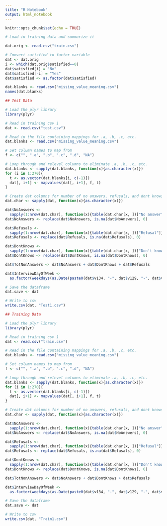 ---
title: "R Notebook"
output: html_notebook
---

```{r setup, include=FALSE}
knitr::opts_chunk$set(echo = TRUE)
```



```{r}
# Load in training data and summarize it

dat.orig <- read.csv("train.csv")

# Convert satisfied to factor variable
dat <- dat.orig
i <- which(dat.orig$satisfied==0)
dat$satisfied[i] = "No"
dat$satisfied[-i] = "Yes"
dat$satisfied <- as.factor(dat$satisfied)
```

```{r}
dat.blanks <- read.csv("missing_value_meaning.csv")
names(dat.blanks)

```


```{r}
## Test Data

# Load the plyr library
library(plyr)

# Read in training csv 1
dat <- read.csv("test.csv")

# Read in the file containing mappings for .a, .b, .c, etc.
dat.blanks <- read.csv("missing_value_meaning.csv")

# Set column names to map from
f <- c("", ".a", ".b", ".c", ".d", "NA")

# Loop through and relevel columns to eliminate .a, .b, .c, etc.
dat.blanks <- sapply(dat.blanks, function(x){as.character(x)})
for (i in 1:270){
  t <- as.vector(dat.blanks[i, c(-1)])
  dat[, i+1] <- mapvalues(dat[, i+1], f, t)
}

# Create dat columns for number of no answers, refusals, and dont knows
dat.char <- sapply(dat, function(x){as.character(x)})

dat$NoAnswers <- 
  sapply(1:nrow(dat.char), function(x){table(dat.char[x, ])["No answer"]})
dat$NoAnswers <- replace(dat$NoAnswers, is.na(dat$NoAnswers), 0)

dat$Refusals <- 
  sapply(1:nrow(dat.char), function(x){table(dat.char[x, ])["Refusal"]})
dat$Refusals <- replace(dat$Refusals, is.na(dat$Refusals), 0)

dat$DontKnows <- 
  sapply(1:nrow(dat.char), function(x){table(dat.char[x, ])["Don't know"]})
dat$DontKnows <- replace(dat$DontKnows, is.na(dat$DontKnows), 0)

dat$TotNonAnswers <- dat$NoAnswers + dat$DontKnows + dat$Refusals

dat$InterviewDayOfWeek <- 
  as.factor(weekdays(as.Date(paste0(dat$v134, "-", dat$v129, "-", dat$v125))))

# Save the dataframe
dat.save <- dat

# Write to csv
write.csv(dat, "Test1.csv")

```

```{r}
## Training Data

# Load the plyr library
library(plyr)

# Read in training csv 1
dat <- read.csv("train.csv")

# Read in the file containing mappings for .a, .b, .c, etc.
dat.blanks <- read.csv("missing_value_meaning.csv")

# Set column names to map from
f <- c("", ".a", ".b", ".c", ".d", "NA")

# Loop through and relevel columns to eliminate .a, .b, .c, etc.
dat.blanks <- sapply(dat.blanks, function(x){as.character(x)})
for (i in 1:270){
  t <- as.vector(dat.blanks[i, c(-1)])
  dat[, i+1] <- mapvalues(dat[, i+1], f, t)
}

# Create dat columns for number of no answers, refusals, and dont knows
dat.char <- sapply(dat, function(x){as.character(x)})

dat$NoAnswers <- 
  sapply(1:nrow(dat.char), function(x){table(dat.char[x, ])["No answer"]})
dat$NoAnswers <- replace(dat$NoAnswers, is.na(dat$NoAnswers), 0)

dat$Refusals <- 
  sapply(1:nrow(dat.char), function(x){table(dat.char[x, ])["Refusal"]})
dat$Refusals <- replace(dat$Refusals, is.na(dat$Refusals), 0)

dat$DontKnows <- 
  sapply(1:nrow(dat.char), function(x){table(dat.char[x, ])["Don't know"]})
dat$DontKnows <- replace(dat$DontKnows, is.na(dat$DontKnows), 0)

dat$TotNonAnswers <- dat$NoAnswers + dat$DontKnows + dat$Refusals

dat$InterviewDayOfWeek <- 
  as.factor(weekdays(as.Date(paste0(dat$v134, "-", dat$v129, "-", dat$v125))))

# Save the dataframe
dat.save <- dat

# Write to csv
write.csv(dat, "Train1.csv")

```

